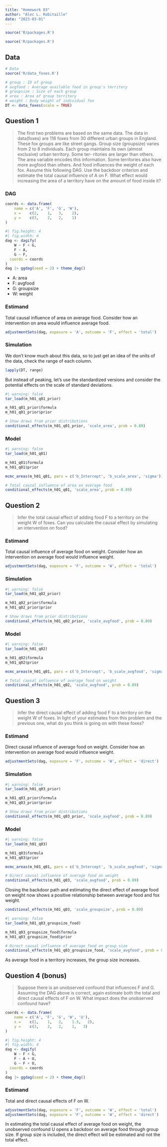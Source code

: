 ```yaml
---
title: "Homework 03"
author: "Alec L. Robitaille"
date: "2023-03-01"
---
```


```r
source('R/packages.R')
```

```r
source('R/packages.R')
```


## Data 
```r
# Data
source('R/data_foxes.R')

# group : ID of group
# avgfood : Average available food in group's territory
# groupsize : Size of each group
# area : Area of group territory
# weight : Body weight of individual fox
DT <- data_foxes(scale = TRUE)
```


## Question 1
> The first two problems are based on the same data. The data in data(foxes) are
116 foxes from 30 different urban groups in England. These fox groups are like
street gangs. Group size (groupsize) varies from 2 to 8 individuals. Each group
maintains its own (almost exclusive) urban territory. Some ter- ritories are
larger than others. The area variable encodes this information. Some territories
also have more avgfood than others. And food influences the weight of each fox.
Assume this following DAG. Use the backdoor criterion and estimate the total
causal influence of A on F. What effect would increasing the area of a territory
have on the amount of food inside it?


### DAG
```r
coords <- data.frame(
	name = c('A', 'F', 'G', 'W'),
	x =    c(2,    1,   3,    2),
	y =    c(3,    2,   2,    1)
)
```

```r
#| fig.height: 4
#| fig.width: 4
dag <- dagify(
	W ~ F + G,
	F ~ A,
	G ~ F,
  coords = coords
)
dag |> ggdag(seed = 2) + theme_dag()
```

- A: area
- F: avgfood
- G: groupsize
- W: weight



### Estimand

Total causal influence of area on average food. Consider how an intervention
on area would influence average food. 


```r
adjustmentSets(dag, exposure = 'A', outcome = 'F', effect = 'total')
```


### Simulation

We don't know much about this data, so to just get an idea of the units
of the data, check the range of each column.

```r
lapply(DT, range)
```


But instead of peaking, let's use the standardized versions and consider the 
potential effects on the scale of standard deviations. 

```r
#| warning: false
tar_load(m_h01_q01_prior)

m_h01_q01_prior$formula
m_h01_q01_prior$prior

# Show draws from prior distributions
conditional_effects(m_h01_q01_prior, 'scale_area', prob = 0.89)
```

### Model

```r
#| warning: false
tar_load(m_h01_q01)

m_h01_q01$formula
m_h01_q01$prior

mcmc_areas(m_h01_q01, pars = c('b_Intercept', 'b_scale_area', 'sigma'))

# Total causal influence of area on average food 
conditional_effects(m_h01_q01, 'scale_area', prob = 0.89)
```


## Question 2

> Infer the total causal effect of adding food F to a territory on the weight W of
foxes. Can you calculate the causal effect by simulating an intervention on
food?


### Estimand

Total causal influence of average food on weight. Consider how an intervention
on average food would influence weight. 


```r
adjustmentSets(dag, exposure = 'F', outcome = 'W', effect = 'total')
```



### Simulation

```r
#| warning: false
tar_load(m_h01_q02_prior)

m_h01_q02_prior$formula
m_h01_q02_prior$prior

# Show draws from prior distributions
conditional_effects(m_h01_q02_prior, 'scale_avgfood', prob = 0.89)
```

### Model

```r
#| warning: false
tar_load(m_h01_q02)

m_h01_q02$formula
m_h01_q02$prior

mcmc_areas(m_h01_q01, pars = c('b_Intercept', 'b_scale_avgfood', 'sigma'))

# Total causal influence of average food on weight
conditional_effects(m_h01_q02, 'scale_avgfood', prob = 0.89)
```



## Question 3

> Infer the direct causal effect of adding food F to a territory on the weight W
of foxes. In light of your estimates from this problem and the previous one,
what do you think is going on with these foxes?


### Estimand

Direct causal influence of average food on weight. Consider how an intervention
on average food would influence weight. 


```r
adjustmentSets(dag, exposure = 'F', outcome = 'W', effect = 'direct')
```



### Simulation

```r
#| warning: false
tar_load(m_h01_q03_prior)

m_h01_q03_prior$formula
m_h01_q03_prior$prior

# Show draws from prior distributions
conditional_effects(m_h01_q03_prior, 'scale_avgfood', prob = 0.89)
```

### Model

```r
#| warning: false
tar_load(m_h01_q03)

m_h01_q03$formula
m_h01_q03$prior

mcmc_areas(m_h01_q01, pars = c('b_Intercept', 'b_scale_avgfood', 'sigma'))

# Direct causal influence of average food on weight
conditional_effects(m_h01_q03, 'scale_avgfood', prob = 0.89)
```

Closing the backdoor path and estimating the direct effect of average food
on weight now shows a positive relationship between average food and fox weight. 


```r
conditional_effects(m_h01_q03, 'scale_groupsize', prob = 0.89)

#| warning: false
tar_load(m_h01_q03_groupsize_food)

m_h01_q03_groupsize_food$formula
m_h01_q03_groupsize_food$prior

# Direct causal influence of average food on group size
conditional_effects(m_h01_q03_groupsize_food, 'scale_avgfood', prob = 0.89)
```

As average food in a territory increases, the group size increases. 



## Question 4 (bonus)

> Suppose there is an unobserved confound that influences F and G.
Assuming the DAG above is correct, again estimate both the total and
direct causal effects of F on W. What impact does the unobserved confound have?


```r
coords <- data.frame(
	name = c('A', 'F', 'G', 'W', 'U'),
	x =    c(1,    1,   2,    1.5,   2),
	y =    c(3,    2,   2,    1,   3)
)
```

```r
#| fig.height: 4
#| fig.width: 4
dag <- dagify(
	W ~ F + G,
	F ~ A + U,
	G ~ F + U,
  coords = coords
)
dag |> ggdag(seed = 2) + theme_dag()
```

### Estimand

Total and direct causal effects of F on W. 


```r
adjustmentSets(dag, exposure = 'F', outcome = 'W', effect = 'total')
adjustmentSets(dag, exposure = 'F', outcome = 'W', effect = 'direct')
```

In estimating the total causal effect of average food on weight, the 
unobserved confound U opens a backdoor on average food through 
group size. If group size is included, the direct effect will be estimated
and not the total effect. 
